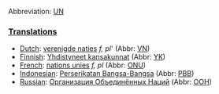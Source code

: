 Abbreviation: [[UN]]

===[[Translation]]s===
*[[Dutch]]: [[verenigde naties]] ''f, pl''' (Abbr: [[VN]])
*[[Finnish]]: [[Yhdistyneet kansakunnat]] (Abbr: [[YK]])
*[[French]]: [[nations unies]] ''f, pl'' (Abbr: [[ONU]])
*[[Indonesian]]: [[Perserikatan Bangsa-Bangsa]] (Abbr: [[PBB]])
*[[Russian]]: [[Организация Объединённых Наций]] (Abbr: [[ООН]])